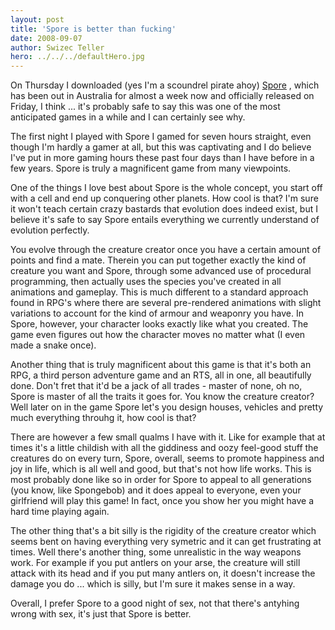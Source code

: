 ```yaml
---
layout: post
title: 'Spore is better than fucking'
date: 2008-09-07
author: Swizec Teller
hero: ../../../defaultHero.jpg
---
```

On Thursday I downloaded (yes I'm a scoundrel pirate ahoy) [Spore](http://www.spore.com/ftl) , which has been out in Australia for almost a week now and officially released on Friday, I think ... it's probably safe to say this was one of the most anticipated games in a while and I can certainly see why.

The first night I played with Spore I gamed for seven hours straight, even though I'm hardly a gamer at all, but this was captivating and I do believe I've put in more gaming hours these past four days than I have before in a few years. Spore is truly a magnificent game from many viewpoints.

One of the things I love best about Spore is the whole concept, you start off with a cell and end up conquering other planets. How cool is that? I'm sure it won't teach certain crazy bastards that evolution does indeed exist, but I believe it's safe to say Spore entails everything we currently understand of evolution perfectly.

You evolve through the creature creator once you have a certain amount of points and find a mate. Therein you can put together exactly the kind of creature you want and Spore, through some advanced use of procedural programming, then actually uses the species you've created in all animations and gameplay. This is much different to a standard approach found in RPG's where there are several pre-rendered animations with slight variations to account for the kind of armour and weaponry you have. In Spore, however, your character looks exactly like what you created. The game even figures out how the character moves no matter what (I even made a snake once).

Another thing that is truly magnificent about this game is that it's both an RPG, a third person adventure game and an RTS, all in one, all beautifully done. Don't fret that it'd be a jack of all trades - master of none, oh no, Spore is master of all the traits it goes for. You know the creature creator? Well later on in the game Spore let's you design houses, vehicles and pretty much everything throuhg it, how cool is that?

There are however a few small qualms I have with it. Like for example that at times it's a little childish with all the giddiness and oozy feel-good stuff the creatures do on every turn, Spore, overall, seems to promote happiness and joy in life, which is all well and good, but that's not how life works. This is most probably done like so in order for Spore to appeal to all generations (you know, like Spongebob) and it does appeal to everyone, even your girlfriend will play this game! In fact, once you show her you might have a hard time playing again.

The other thing that's a bit silly is the rigidity of the creature creator which seems bent on having everything very symetric and it can get frustrating at times. Well there's another thing, some unrealistic in the way weapons work. For example if you put antlers on your arse, the creature will still attack with its head and if you put many antlers on, it doesn't increase the damage you do ... which is silly, but I'm sure it makes sense in a way.

Overall, I prefer Spore to a good night of sex, not that there's antyhing wrong with sex, it's just that Spore is better.